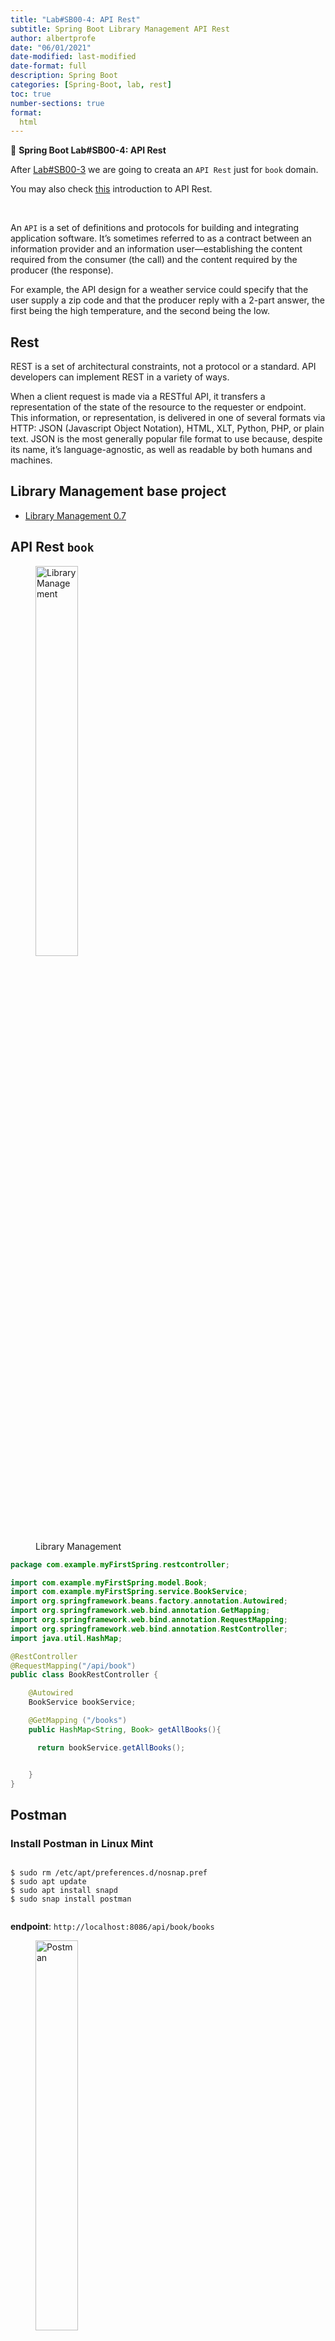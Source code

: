 ```yaml
---
title: "Lab#SB00-4: API Rest"
subtitle: Spring Boot Library Management API Rest
author: albertprofe
date: "06/01/2021"
date-modified: last-modified
date-format: full
description: Spring Boot
categories: [Spring-Boot, lab, rest]
toc: true
number-sections: true
format:
  html
---
```


::: {.labs}
📘 **Spring Boot Lab#SB00-4: API Rest**

After [Lab#SB00-3](/springboot/sblab0-3.qmd) we are going to creata an `API Rest` just for `book` domain.

You may also check [this](/markup/markup-quarto-api-rest.qmd) introduction to API Rest.
:::

</br>

An `API` is a set of definitions and protocols for building and integrating application software. It’s sometimes referred to as a contract between an information provider and an information user—establishing the content required from the consumer (the call) and the content required by the producer (the response).

::: {.column-margin}
For example, the API design for a weather service could specify that the user supply a zip code and that the producer reply with a 2-part answer, the first being the high temperature, and the second being the low.
:::

::: {.callout-note}
## Rest
REST is a set of architectural constraints, not a protocol or a standard. API developers can implement REST in a variety of ways.
:::

When a client request is made via a RESTful API, it transfers a representation of the state of the resource to the requester or endpoint. This information, or representation, is delivered in one of several formats via HTTP: JSON (Javascript Object Notation), HTML, XLT, Python, PHP, or plain text. JSON is the most generally popular file format to use because, despite its name, it’s language-agnostic, as well as readable by both humans and machines. 

## Library Management base project


- [Library Management 0.7](https://github.com/AlbertProfe/CifoJava2023/tree/4a2599405941d32bdf5431cde70a8052c845588e/LibraryManagement){.external}


## API Rest `book`

![Library Management](/images/springboot/LibraryManagement-apirest.png){width="40%"}

```java
package com.example.myFirstSpring.restcontroller;

import com.example.myFirstSpring.model.Book;
import com.example.myFirstSpring.service.BookService;
import org.springframework.beans.factory.annotation.Autowired;
import org.springframework.web.bind.annotation.GetMapping;
import org.springframework.web.bind.annotation.RequestMapping;
import org.springframework.web.bind.annotation.RestController;
import java.util.HashMap;

@RestController
@RequestMapping("/api/book")
public class BookRestController {

    @Autowired
    BookService bookService;

    @GetMapping ("/books")
    public HashMap<String, Book> getAllBooks(){

      return bookService.getAllBooks();


    }
}
```

## Postman

### Install Postman in Linux Mint

``` terminal

$ sudo rm /etc/apt/preferences.d/nosnap.pref
$ sudo apt update
$ sudo apt install snapd
$ sudo snap install postman


```

**endpoint**: `http://localhost:8086/api/book/books`

![Postman](/images/springboot/postman.png){width="40%"}



<!--- navLinks -->
<br><br>
<div class=row>
<br>
<div class='column left previous'>
<br>
[{{< fa solid arrow-left >}} Spring Boot: Data](/springboot/boot-concepts-data.qmd)
<br>
</div>
<br>
<div class='column center'>
<br>
[{{< fa solid arrow-up >}} top](#top)
<br>
</div>
<br>
<div class='column right next'>
<br>
[Lab 2: Spring Boot Projects  {{< fa solid arrow-right >}}](/springboot/sblab2.qmd)
<br>
</div>
<br>
</div>
